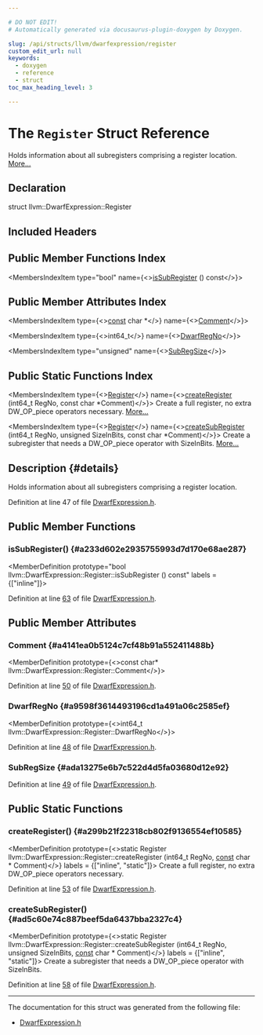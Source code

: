 ```yaml
---

# DO NOT EDIT!
# Automatically generated via docusaurus-plugin-doxygen by Doxygen.

slug: /api/structs/llvm/dwarfexpression/register
custom_edit_url: null
keywords:
  - doxygen
  - reference
  - struct
toc_max_heading_level: 3

---
```





# The `Register` Struct Reference

<DoxygenPage pluginConfig={pluginConfig}>

Holds information about all subregisters comprising a register location. <a href="#details">More...</a>

## Declaration

<CodeBlock>struct llvm::DwarfExpression::Register</CodeBlock>

## Included Headers

<IncludesList>
<IncludesListItem
  filePath="CodeGen/AsmPrinter/DwarfExpression.h"
  permalink="/docs/api/files/lib/lib/codegen/lib/codegen/asmprinter/dwarfexpression-h"
  isLocal="true" />
</IncludesList>

## Public Member Functions Index

<MembersIndex>

<MembersIndexItem
  type="bool"
  name={<><a href="#a233d602e2935755993d7d170e68ae287">isSubRegister</a> () const</>}>
</MembersIndexItem>

</MembersIndex>

## Public Member Attributes Index

<MembersIndex>

<MembersIndexItem
  type={<><a href="/docs/api/files/lib/lib/target/lib/target/aarch64/aarch64promoteconstant-cpp/#a90f8350fecae261c25be85d38b451bff">const</a> char &#42;</>}
  name={<><a href="#a4141ea0b5124c7cf48b91a552411488b">Comment</a></>}>
</MembersIndexItem>

<MembersIndexItem
  type={<>int64&#95;t</>}
  name={<><a href="#a9598f3614493196cd1a491a06c2585ef">DwarfRegNo</a></>}>
</MembersIndexItem>

<MembersIndexItem
  type="unsigned"
  name={<><a href="#ada13275e6b7c522d4d5fa03680d12e92">SubRegSize</a></>}>
</MembersIndexItem>

</MembersIndex>

## Public Static Functions Index

<MembersIndex>

<MembersIndexItem
  type={<><a href="/docs/api/structs/llvm/dwarfexpression/register">Register</a></>}
  name={<><a href="#a299b21f22318cb802f9136554ef10585">createRegister</a> (int64&#95;t RegNo, const char &#42;Comment)</>}>
Create a full register, no extra DW&#95;OP&#95;piece operators necessary. <a href="#a299b21f22318cb802f9136554ef10585">More...</a>
</MembersIndexItem>

<MembersIndexItem
  type={<><a href="/docs/api/structs/llvm/dwarfexpression/register">Register</a></>}
  name={<><a href="#ad5c60e74c887beef5da6437bba2327c4">createSubRegister</a> (int64&#95;t RegNo, unsigned SizeInBits, const char &#42;Comment)</>}>
Create a subregister that needs a DW&#95;OP&#95;piece operator with SizeInBits. <a href="#ad5c60e74c887beef5da6437bba2327c4">More...</a>
</MembersIndexItem>

</MembersIndex>

## Description {#details}

Holds information about all subregisters comprising a register location.

Definition at line 47 of file <a href="/docs/api/files/lib/lib/codegen/lib/codegen/asmprinter/dwarfexpression-h">DwarfExpression.h</a>.

<SectionDefinition>

## Public Member Functions

### isSubRegister() {#a233d602e2935755993d7d170e68ae287}

<MemberDefinition
  prototype="bool llvm::DwarfExpression::Register::isSubRegister () const"
  labels = {["inline"]}>

Definition at line <a href="/docs/api/files/lib/lib/codegen/lib/codegen/asmprinter/dwarfexpression-h/#l00063">63</a> of file <a href="/docs/api/files/lib/lib/codegen/lib/codegen/asmprinter/dwarfexpression-h">DwarfExpression.h</a>.
</MemberDefinition>

</SectionDefinition>

<SectionDefinition>

## Public Member Attributes

### Comment {#a4141ea0b5124c7cf48b91a552411488b}

<MemberDefinition
  prototype={<>const char&#42; llvm::DwarfExpression::Register::Comment</>}>

Definition at line <a href="/docs/api/files/lib/lib/codegen/lib/codegen/asmprinter/dwarfexpression-h/#l00050">50</a> of file <a href="/docs/api/files/lib/lib/codegen/lib/codegen/asmprinter/dwarfexpression-h">DwarfExpression.h</a>.
</MemberDefinition>

### DwarfRegNo {#a9598f3614493196cd1a491a06c2585ef}

<MemberDefinition
  prototype={<>int64&#95;t llvm::DwarfExpression::Register::DwarfRegNo</>}>

Definition at line <a href="/docs/api/files/lib/lib/codegen/lib/codegen/asmprinter/dwarfexpression-h/#l00048">48</a> of file <a href="/docs/api/files/lib/lib/codegen/lib/codegen/asmprinter/dwarfexpression-h">DwarfExpression.h</a>.
</MemberDefinition>

### SubRegSize {#ada13275e6b7c522d4d5fa03680d12e92}

<MemberDefinition
  prototype="unsigned llvm::DwarfExpression::Register::SubRegSize">

Definition at line <a href="/docs/api/files/lib/lib/codegen/lib/codegen/asmprinter/dwarfexpression-h/#l00049">49</a> of file <a href="/docs/api/files/lib/lib/codegen/lib/codegen/asmprinter/dwarfexpression-h">DwarfExpression.h</a>.
</MemberDefinition>

</SectionDefinition>

<SectionDefinition>

## Public Static Functions

### createRegister() {#a299b21f22318cb802f9136554ef10585}

<MemberDefinition
  prototype={<>static Register llvm::DwarfExpression::Register::createRegister (int64&#95;t RegNo, <a href="/docs/api/files/lib/lib/target/lib/target/aarch64/aarch64promoteconstant-cpp/#a90f8350fecae261c25be85d38b451bff">const</a> char &#42; Comment)</>}
  labels = {["inline", "static"]}>
Create a full register, no extra DW&#95;OP&#95;piece operators necessary.

Definition at line <a href="/docs/api/files/lib/lib/codegen/lib/codegen/asmprinter/dwarfexpression-h/#l00053">53</a> of file <a href="/docs/api/files/lib/lib/codegen/lib/codegen/asmprinter/dwarfexpression-h">DwarfExpression.h</a>.
</MemberDefinition>

### createSubRegister() {#ad5c60e74c887beef5da6437bba2327c4}

<MemberDefinition
  prototype={<>static Register llvm::DwarfExpression::Register::createSubRegister (int64&#95;t RegNo, unsigned SizeInBits, <a href="/docs/api/files/lib/lib/target/lib/target/aarch64/aarch64promoteconstant-cpp/#a90f8350fecae261c25be85d38b451bff">const</a> char &#42; Comment)</>}
  labels = {["inline", "static"]}>
Create a subregister that needs a DW&#95;OP&#95;piece operator with SizeInBits.

Definition at line <a href="/docs/api/files/lib/lib/codegen/lib/codegen/asmprinter/dwarfexpression-h/#l00058">58</a> of file <a href="/docs/api/files/lib/lib/codegen/lib/codegen/asmprinter/dwarfexpression-h">DwarfExpression.h</a>.
</MemberDefinition>

</SectionDefinition>

<hr/>

The documentation for this struct was generated from the following file:

<ul>
<li><a href="/docs/api/files/lib/lib/codegen/lib/codegen/asmprinter/dwarfexpression-h">DwarfExpression.h</a></li>
</ul>

</DoxygenPage>
